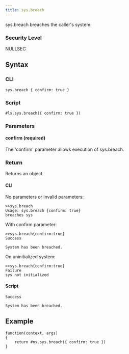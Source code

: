 ```yaml
---
title: sys.breach
---
```


sys.breach breaches the caller's system.

### Security Level

NULLSEC

## Syntax

### CLI

```
sys.breach { confirm: true }
```

### Script

```
#ls.sys.breach({ confirm: true })
```

### Parameters

#### confirm (required)

The 'confirm' parameter allows execution of sys.breach.

### Return

Returns an object.

#### CLI

No parameters or invalid parameters:

```
>>sys.breach
Usage: sys.breach {confirm: true}
breaches sys
```

With confirm parameter:

```
>>sys.breach{confirm:true}
Success

System has been breached.
```

On uninitialized system:

```
>>sys.breach{confirm:true}
Failure
sys not initialized
```

#### Script

```
Success

System has been breached.
```

## Example

```
function(context, args)
{
	return #ns.sys.breach({ confirm: true })
}
```
